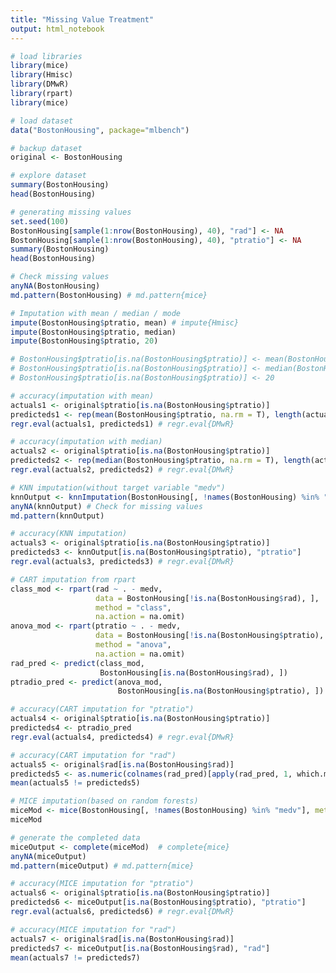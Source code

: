 ```yaml
---
title: "Missing Value Treatment"
output: html_notebook
---
```


```r
# load libraries
library(mice)
library(Hmisc)
library(DMwR)
library(rpart)
library(mice)
```

```r
# load dataset
data("BostonHousing", package="mlbench")
```

```r
# backup dataset
original <- BostonHousing 
```

```r
# explore dataset
summary(BostonHousing)
head(BostonHousing)
```

```r
# generating missing values
set.seed(100)
BostonHousing[sample(1:nrow(BostonHousing), 40), "rad"] <- NA
BostonHousing[sample(1:nrow(BostonHousing), 40), "ptratio"] <- NA
summary(BostonHousing)
head(BostonHousing)
```

```r
# Check missing values
anyNA(BostonHousing)
md.pattern(BostonHousing) # md.pattern{mice}
```

```r
# Imputation with mean / median / mode
impute(BostonHousing$ptratio, mean) # impute{Hmisc}
impute(BostonHousing$ptratio, median)
impute(BostonHousing$ptratio, 20)
```

```r
# BostonHousing$ptratio[is.na(BostonHousing$ptratio)] <- mean(BostonHousing$ptratio, na.rm = T)
# BostonHousing$ptratio[is.na(BostonHousing$ptratio)] <- median(BostonHousing$ptratio, na.rm = T)
# BostonHousing$ptratio[is.na(BostonHousing$ptratio)] <- 20
```

```r
# accuracy(imputation with mean)
actuals1 <- original$ptratio[is.na(BostonHousing$ptratio)]
predicteds1 <- rep(mean(BostonHousing$ptratio, na.rm = T), length(actuals))
regr.eval(actuals1, predicteds1) # regr.eval{DMwR}
```

```r
# accuracy(imputation with median)
actuals2 <- original$ptratio[is.na(BostonHousing$ptratio)]
predicteds2 <- rep(median(BostonHousing$ptratio, na.rm = T), length(actuals))
regr.eval(actuals2, predicteds2) # regr.eval{DMwR}
```

```r
# KNN imputation(without target variable "medv")
knnOutput <- knnImputation(BostonHousing[, !names(BostonHousing) %in% "medv"]) # knnImputation {DMwR}
anyNA(knnOutput) # Check for missing values
md.pattern(knnOutput)
```

```r
# accuracy(KNN imputation)
actuals3 <- original$ptratio[is.na(BostonHousing$ptratio)]
predicteds3 <- knnOutput[is.na(BostonHousing$ptratio), "ptratio"]
regr.eval(actuals3, predicteds3) # regr.eval{DMwR}
```

```r
# CART imputation from rpart
class_mod <- rpart(rad ~ . - medv, 
                   data = BostonHousing[!is.na(BostonHousing$rad), ], 
                   method = "class", 
                   na.action = na.omit)
anova_mod <- rpart(ptratio ~ . - medv, 
                   data = BostonHousing[!is.na(BostonHousing$ptratio), ], 
                   method = "anova", 
                   na.action = na.omit)
rad_pred <- predict(class_mod,
                    BostonHousing[is.na(BostonHousing$rad), ])
ptradio_pred <- predict(anova_mod,
                        BostonHousing[is.na(BostonHousing$ptratio), ])
```

```r
# accuracy(CART imputation for "ptratio")
actuals4 <- original$ptratio[is.na(BostonHousing$ptratio)]
predicteds4 <- ptradio_pred
regr.eval(actuals4, predicteds4) # regr.eval{DMwR}
```

```r
# accuracy(CART imputation for "rad")
actuals5 <- original$rad[is.na(BostonHousing$rad)]
predicteds5 <- as.numeric(colnames(rad_pred)[apply(rad_pred, 1, which.max)])
mean(actuals5 != predicteds5)
```

```r
# MICE imputation(based on random forests)
miceMod <- mice(BostonHousing[, !names(BostonHousing) %in% "medv"], method="rf") # mice{mice}
miceMod
```

```r
# generate the completed data
miceOutput <- complete(miceMod)  # complete{mice}
anyNA(miceOutput)
md.pattern(miceOutput) # md.pattern{mice}
```

```r
# accuracy(MICE imputation for "ptratio")
actuals6 <- original$ptratio[is.na(BostonHousing$ptratio)]
predicteds6 <- miceOutput[is.na(BostonHousing$ptratio), "ptratio"]
regr.eval(actuals6, predicteds6) # regr.eval{DMwR}
```

```r
# accuracy(MICE imputation for "rad")
actuals7 <- original$rad[is.na(BostonHousing$rad)]
predicteds7 <- miceOutput[is.na(BostonHousing$rad), "rad"]
mean(actuals7 != predicteds7) 
```

```r

```

